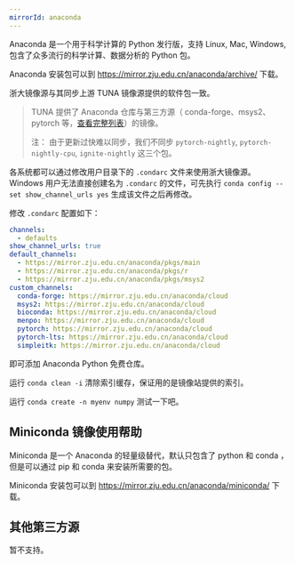 ```yaml
---
mirrorId: anaconda
---
```


Anaconda 是一个用于科学计算的 Python 发行版，支持 Linux, Mac, Windows, 包含了众多流行的科学计算、数据分析的 Python 包。

Anaconda 安装包可以到 https://mirror.zju.edu.cn/anaconda/archive/ 下载。

浙大镜像源与其同步上游 TUNA 镜像源提供的软件包一致。

> TUNA 提供了 Anaconda 仓库与第三方源（ conda-forge、msys2、pytorch 等，[查看完整列表](https://mirror.zju.edu.cn/anaconda/cloud/)）的镜像。
> 
> 注： 由于更新过快难以同步，我们不同步 `pytorch-nightly`, `pytorch-nightly-cpu`, `ignite-nightly` 这三个包。

各系统都可以通过修改用户目录下的 `.condarc` 文件来使用浙大镜像源。Windows 用户无法直接创建名为 `.condarc` 的文件，可先执行 `conda config --set show_channel_urls yes` 生成该文件之后再修改。

修改 `.condarc` 配置如下：

```yaml
channels:
  - defaults
show_channel_urls: true
default_channels:
  - https://mirror.zju.edu.cn/anaconda/pkgs/main
  - https://mirror.zju.edu.cn/anaconda/pkgs/r
  - https://mirror.zju.edu.cn/anaconda/pkgs/msys2
custom_channels:
  conda-forge: https://mirror.zju.edu.cn/anaconda/cloud
  msys2: https://mirror.zju.edu.cn/anaconda/cloud
  bioconda: https://mirror.zju.edu.cn/anaconda/cloud
  menpo: https://mirror.zju.edu.cn/anaconda/cloud
  pytorch: https://mirror.zju.edu.cn/anaconda/cloud
  pytorch-lts: https://mirror.zju.edu.cn/anaconda/cloud
  simpleitk: https://mirror.zju.edu.cn/anaconda/cloud
```

即可添加 Anaconda Python 免费仓库。

运行 `conda clean -i` 清除索引缓存，保证用的是镜像站提供的索引。

运行 `conda create -n myenv numpy` 测试一下吧。

## Miniconda 镜像使用帮助

Miniconda 是一个 Anaconda 的轻量级替代，默认只包含了 python 和 conda ，但是可以通过 pip 和 conda 来安装所需要的包。

Miniconda 安装包可以到 https://mirror.zju.edu.cn/anaconda/miniconda/ 下载。

## 其他第三方源

暂不支持。
